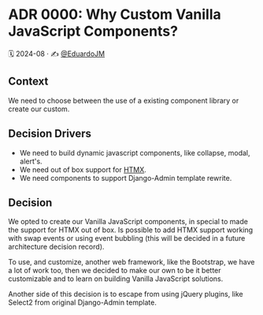 
<Meta title='Docs/Architecture Decision Records/ADR 0000: Why Custom Vanilla JavaScript Components?' />

# ADR 0000: Why Custom Vanilla JavaScript Components?

🗓️ 2024-08 · ✍️ [@EduardoJM](https://github.com/eduardoJM/)

## Context

We need to choose between the use of a existing component library or create our custom.

## Decision Drivers

- We need to build dynamic javascript components, like collapse, modal, alert's.
- We need out of box support for [HTMX](https://htmx.org/).
- We need components to support Django-Admin template rewrite.

## Decision

We opted to create our Vanilla JavaScript components, in special to made the support for HTMX out of box. Is possible to add HTMX support working with swap events or using event bubbling (this will be decided in a future architecture decision record).

To use, and customize, another web framework, like the Bootstrap, we have a lot of work too, then we decided to make our own to be it better customizable and to learn on building Vanilla JavaScript solutions.

Another side of this decision is to escape from using jQuery plugins, like Select2 from original Django-Admin template.
